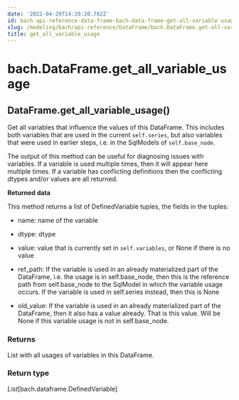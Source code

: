 ```yaml
---
date: '2022-04-29T14:20:20.782Z'
id: bach-api-reference-data-frame-bach-data-frame-get-all-variable-usage
slug: /modeling/bach/api-reference/DataFrame/bach.DataFrame.get-all-variable-usage/
title: get_all_variable_usage
---
```


# bach.DataFrame.get_all_variable_usage

<div class="method">
<h2 class="signature-class"><span class="additional-name">DataFrame.</span><span class="name">get_all_variable_usage(</span><small class="parameter-list"></small>)</h2>


<div class="content">

Get all variables that influence the values of this DataFrame.
This includes both variables that are used in the current `self.series`, but also variables that
were used in earlier steps, i.e. in the SqlModels of `self.base_node`.

The output of this method can be useful for diagnosing issues with variables. If a variable is used
multiple times, then it will appear here multiple times. If a variable has conflicting definitions
then the conflicting dtypes and/or values are all returned.

**Returned data**

This method returns a list of DefinedVariable tuples, the fields in the tuples:

* name: name of the variable

* dtype: dtype

* value: value that is currently set in `self.variables`, or None if there is no value

* ref_path: If the variable is used in an already materialized part of the DataFrame, i.e.
the usage is in self.base_node, then this is the reference path from self.base_node to the
SqlModel in which the variable usage occurs. If the variable is used in self.series instead,
then this is None

* old_value: If the variable is used in an already materialized part of the DataFrame, then it
also has a value already. That is this value. Will be None if this variable usage is not in
self.base_node.


### Returns

List with all usages of variables in this DataFrame.



### Return type

*List*[bach.dataframe.DefinedVariable]



</div>

</div>
